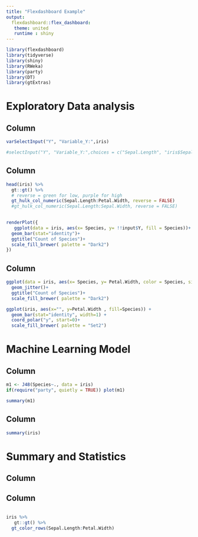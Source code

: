 ---
title: "Flexdashboard Example"
output: 
  flexdashboard::flex_dashboard:
   theme: united
   runtime : shiny
---

```{r setup, include=FALSE}
library(flexdashboard)
library(tidyverse)
library(shiny)
library(RWeka)
library(party)
library(DT)
library(gtExtras)
```

Exploratory Data analysis
==============================================================================

Column {.sidebar}
-----------------------------------------------------------------------


```{r}

varSelectInput("Y", "Variable_Y:",iris)


```


```{r}
#selectInput("Y", "Variable_Y:",choices = c("Sepal.Length", "iris$Sepal.Width"), selceted= "Sepal.Length")
```

Column
---------------------------------------------------------------------
```{r}
head(iris) %>%
  gt::gt() %>%
  # reverse = green for low, purple for high
  gt_hulk_col_numeric(Sepal.Length:Petal.Width, reverse = FALSE)
  #gt_hulk_col_numeric(Sepal.Length:Sepal.Width, reverse = FALSE)
  

```


```{r}
renderPlot({
   ggplot(data = iris, aes(x= Species, y= !!input$Y, fill = Species))+
  geom_bar(stat="identity")+
  ggtitle("Count of Species")+
  scale_fill_brewer( palette = "Dark2")
})  
```

Column
-----------------------------------------------------------------
```{r}
ggplot(data = iris, aes(x= Species, y= Petal.Width, color = Species, size = Species))+
  geom_jitter()+
  ggtitle("Count of Species")+
  scale_fill_brewer( palette = "Dark2")
```



```{r}
ggplot(iris, aes(x="", y=Petal.Width , fill=Species)) +
  geom_bar(stat="identity", width=1) +
  coord_polar("y", start=0)+
  scale_fill_brewer( palette = "Set2")
```

Machine Learning Model
=====================================================================


Column
---------------------------------------------------------------------

```{r}
m1 <- J48(Species~., data = iris)
if(require("party", quietly = TRUE)) plot(m1)

```

```{r}
summary(m1)
```
Column
------------------------------------------------------------------------
```{r}
summary(iris)
```

Summary and Statistics
=============================================================================

Column {.sidebar}
-----------------------------------------------------------------------




Column
---------------------------------------------------------------------------
```{r}

```


```{r}
iris %>% 
   gt::gt() %>%
  gt_color_rows(Sepal.Length:Petal.Width)
  
```

